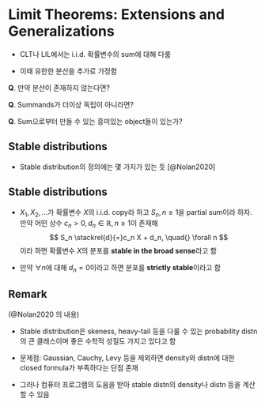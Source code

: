 # Limit Theorems: Extensions and Generalizations {#sec-limext}

```{=html}
<!--
Gut책 9장
-->
```
-   CLT나 LIL에서는 i.i.d. 확률변수의 sum에 대해 다룸

-   이때 유한한 분산을 추가로 가정함

**Q**. 만약 분산이 존재하지 않는다면?

**Q**. Summands가 더이상 독립이 아니라면?

**Q**. Sum으로부터 만들 수 있는 흥미있는 object들이 있는가?

## Stable distributions

-   Stable distribution의 정의에는 몇 가지가 있는 듯 [@Nolan2020]

::: {#def-stabledistn}
## Stable distributions

```{=html}
<!--
Gut책 9.1.1
-->
```
-   $X_1, X_2, \ldots$가 확률변수 $X$의 i.i.d. copy라 하고 $S_n, n\geq 1$을 partial sum이라 하자. 만약 어떤 상수 $c_n > 0, d_n \in \mathbb{R}, n\geq 1$이 존재해 $$
    S_n \stackrel{d}{=}c_n X + d_n, \quad{} \forall n
    $$ 이라 하면 확률변수 $X$의 분포를 **stable in the broad sense**라고 함

-   만약 $\forall n$에 대해 $d_n = 0$이라고 하면 분포를 **strictly stable**이라고 함
:::

::: callout-tip
## Remark

(@Nolan2020 의 내용)

-   Stable distribution은 skeness, heavy-tail 등을 다룰 수 있는 probability distn의 큰 클래스이며 좋은 수학적 성질도 가지고 있다고 함

-   문제점: Gaussian, Cauchy, Levy 등을 제외하면 density와 distn에 대한 closed formula가 부족하다는 단점 존재

-   그러나 컴퓨터 프로그램의 도움을 받아 stable distn의 density나 distn 등을 계산할 수 있음
:::
